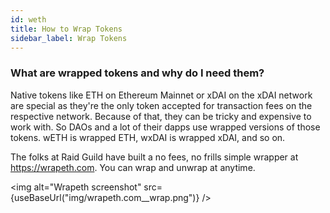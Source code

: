 ```yaml
---
id: weth
title: How to Wrap Tokens
sidebar_label: Wrap Tokens
---
```



### What are wrapped tokens and why do I need them?

Native tokens like ETH on Ethereum Mainnet or xDAI on the xDAI network are special as they're the only token accepted for transaction fees on the respective network. Because of that, they can be tricky and expensive to work with. So DAOs and a lot of their dapps use wrapped versions of those tokens. wETH is wrapped ETH, wxDAI is wrapped xDAI, and so on.

The folks at Raid Guild have built a no fees, no frills simple wrapper at https://wrapeth.com. You can wrap and unwrap at anytime.

<img alt="Wrapeth screenshot" src={useBaseUrl("img/wrapeth.com__wrap.png")} />
